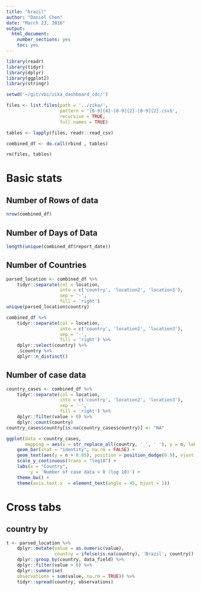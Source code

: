 ```yaml
---
title: "brazil"
author: "Daniel Chen"
date: "March 23, 2016"
output: 
  html_document: 
    number_sections: yes
    toc: yes
---
```


```r
library(readr)
library(tidyr)
library(dplyr)
library(ggplot2)
library(stringr)

setwd('~/git/vbi/zika_dashboard_cdc/')

files <- list.files(path = '../zika/',
                    pattern = '[0-9]{4}-[0-9]{2}-[0-9]{2}.csv$',
                    recursive = TRUE,
                    full.names = TRUE)

tables <- lapply(files, readr::read_csv)

combined_df <- do.call(rbind , tables)

rm(files, tables)
```

# Basic stats

## Number of Rows of data
```r
nrow(combined_df)
```


## Number of Days of Data

```r
length(unique(combined_df$report_date))
```

## Number of Countries
```r
parsed_location <- combined_df %>%
    tidyr::separate(col = location,
                    into = c('country', 'location2', 'location3'),
                    sep = '-',
                    fill = 'right')
unique(parsed_location$country)
```

```r
combined_df %>%
    tidyr::separate(col = location,
                    into = c('country', 'location2', 'location3'),
                    sep = '-',
                    fill = 'right') %>%
    dplyr::select(country) %>%
    .$country %>%
    dplyr::n_distinct()
```

## Number of case data
```r
country_cases <- combined_df %>%
    tidyr::separate(col = location,
                    into = c('country', 'location2', 'location3'),
                    sep = '-',
                    fill = 'right') %>%
    dplyr::filter(value > 0) %>%
    dplyr::count(country)
country_cases$country[is.na(country_cases$country)] <- "NA"

ggplot(data = country_cases,
       mapping = aes(x = str_replace_all(country, '_', ' '), y = n, label = n)) + 
    geom_bar(stat = "identity", na.rm = FALSE) +
    geom_text(aes(y = n + 0.05), position = position_dodge(0.9), vjust = 0, size = 5) +
    scale_y_continuous(trans = "log10") +
    labs(x = "Country",
         y = 'Number of case data > 0 (log 10)') +
    theme_bw() +
    theme(axis.text.x  = element_text(angle = 45, hjust = 1))
```

# Cross tabs

## country by 

```r
t <- parsed_location %>%
    dplyr::mutate(value = as.numeric(value),
                  country = ifelse(is.na(country), 'Brazil', country)) %>%
    dplyr::group_by(country, data_field) %>%
    dplyr::filter(value > 0) %>%
    dplyr::summarise(
    observations = sum(value, na.rm = TRUE)) %>%
    tidyr::spread(country, observations)
```
